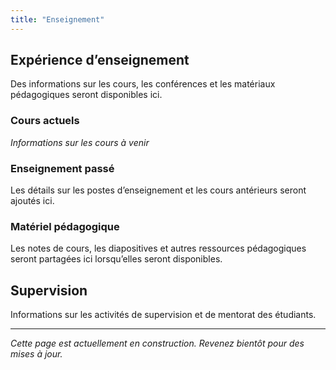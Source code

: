 ```yaml
---
title: "Enseignement"
---
```


## Expérience d'enseignement

Des informations sur les cours, les conférences et les matériaux pédagogiques seront disponibles ici.

### Cours actuels

*Informations sur les cours à venir*

### Enseignement passé

Les détails sur les postes d'enseignement et les cours antérieurs seront ajoutés ici.

### Matériel pédagogique

Les notes de cours, les diapositives et autres ressources pédagogiques seront partagées ici lorsqu'elles seront disponibles.

## Supervision

Informations sur les activités de supervision et de mentorat des étudiants.

---

*Cette page est actuellement en construction. Revenez bientôt pour des mises à jour.*
